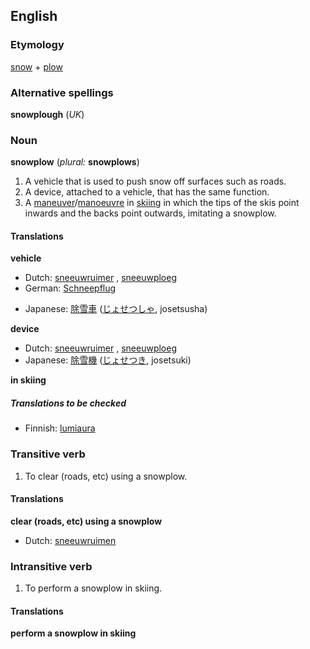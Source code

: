==English==
===Etymology===
[[snow]] + [[plow]]

===Alternative spellings===
'''snowplough''' (''UK'')

===Noun===
'''snowplow''' (''plural:'' '''snowplows''')

#A vehicle that is used to push snow off surfaces such as roads.
#A device, attached to a vehicle, that has the same function.
#A [[maneuver]]/[[manoeuvre]] in [[skiing]] in which the tips of the skis point inwards and the backs point outwards, imitating a snowplow.

====Translations====

'''vehicle'''
{{top}}
*Dutch: [[sneeuwruimer]] {{m}}, [[sneeuwploeg]] {{f}}
*German: [[Schneepflug]] {{m}}
{{mid}}
*Japanese: [[除雪車]] ([[じょせつしゃ]], josetsusha)
{{bottom}}

'''device'''
{{top}}
*Dutch: [[sneeuwruimer]] {{m}}, [[sneeuwploeg]] {{f}}
*Japanese: [[除雪機]] ([[じょせつき]], josetsuki)
{{mid}}
{{bottom}}

'''in skiing'''
{{top}}
{{mid}}
{{bottom}}

=====Translations to be checked=====
<!--Remove this section once all of the translations below have been moved into the tables above.-->
{{checktrans}}

*Finnish: [[lumiaura]]

===Transitive verb===
{{en-infl-reg-consonant|snowplow||}}

#To clear (roads, etc) using a snowplow.

====Translations====

'''clear (roads, etc) using a snowplow'''
{{top}}
*Dutch: [[sneeuwruimen]]
{{mid}}
{{bottom}}

===Intransitive verb===
{{en-infl-reg-consonant|snowplow||}}

#To perform a snowplow in skiing.

====Translations====

'''perform a snowplow in skiing'''
{{top}}
{{mid}}
{{bottom}}
